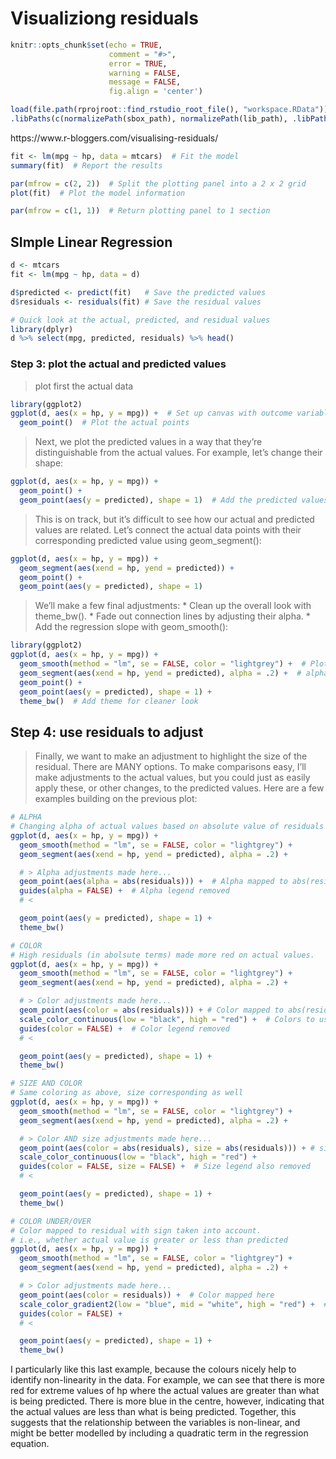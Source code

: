# Visualiziong residuals

```r
knitr::opts_chunk$set(echo = TRUE, 
                      comment = "#>", 
                      error = TRUE, 
                      warning = FALSE, 
                      message = FALSE,
                      fig.align = 'center')
```

```r
load(file.path(rprojroot::find_rstudio_root_file(), "workspace.RData"))
.libPaths(c(normalizePath(sbox_path), normalizePath(lib_path), .libPaths()))
```


https://www.r-bloggers.com/visualising-residuals/

```r
fit <- lm(mpg ~ hp, data = mtcars)  # Fit the model
summary(fit)  # Report the results
```



```r
par(mfrow = c(2, 2))  # Split the plotting panel into a 2 x 2 grid
plot(fit)  # Plot the model information

par(mfrow = c(1, 1))  # Return plotting panel to 1 section
```

## SImple Linear Regression

```r
d <- mtcars
fit <- lm(mpg ~ hp, data = d)
```

```r
d$predicted <- predict(fit)   # Save the predicted values
d$residuals <- residuals(fit) # Save the residual values

# Quick look at the actual, predicted, and residual values
library(dplyr)
d %>% select(mpg, predicted, residuals) %>% head()

```


### Step 3: plot the actual and predicted values

> plot first the actual data

```r
library(ggplot2)
ggplot(d, aes(x = hp, y = mpg)) +  # Set up canvas with outcome variable on y-axis
  geom_point()  # Plot the actual points
```

> Next, we plot the predicted values in a way that they’re distinguishable from the actual values. For example, let’s change their shape:

```r
ggplot(d, aes(x = hp, y = mpg)) +
  geom_point() +
  geom_point(aes(y = predicted), shape = 1)  # Add the predicted values
```

> This is on track, but it’s difficult to see how our actual and predicted values are related. Let’s connect the actual data points with their corresponding predicted value using geom_segment():

```r
ggplot(d, aes(x = hp, y = mpg)) +
  geom_segment(aes(xend = hp, yend = predicted)) +
  geom_point() +
  geom_point(aes(y = predicted), shape = 1)
```

> We’ll make a few final adjustments:
* Clean up the overall look with theme_bw().
* Fade out connection lines by adjusting their alpha.
* Add the regression slope with geom_smooth():

```r

library(ggplot2)
ggplot(d, aes(x = hp, y = mpg)) +
  geom_smooth(method = "lm", se = FALSE, color = "lightgrey") +  # Plot regression slope
  geom_segment(aes(xend = hp, yend = predicted), alpha = .2) +  # alpha to fade lines
  geom_point() +
  geom_point(aes(y = predicted), shape = 1) +
  theme_bw()  # Add theme for cleaner look
```


## Step 4: use residuals to adjust

> Finally, we want to make an adjustment to highlight the size of the residual. There are MANY options. To make comparisons easy, I’ll make adjustments to the actual values, but you could just as easily apply these, or other changes, to the predicted values. Here are a few examples building on the previous plot:

```r


# ALPHA
# Changing alpha of actual values based on absolute value of residuals
ggplot(d, aes(x = hp, y = mpg)) +
  geom_smooth(method = "lm", se = FALSE, color = "lightgrey") +
  geom_segment(aes(xend = hp, yend = predicted), alpha = .2) +

  # > Alpha adjustments made here...
  geom_point(aes(alpha = abs(residuals))) +  # Alpha mapped to abs(residuals)
  guides(alpha = FALSE) +  # Alpha legend removed
  # <

  geom_point(aes(y = predicted), shape = 1) +
  theme_bw()
```


```r
# COLOR
# High residuals (in abolsute terms) made more red on actual values.
ggplot(d, aes(x = hp, y = mpg)) +
  geom_smooth(method = "lm", se = FALSE, color = "lightgrey") +
  geom_segment(aes(xend = hp, yend = predicted), alpha = .2) +

  # > Color adjustments made here...
  geom_point(aes(color = abs(residuals))) + # Color mapped to abs(residuals)
  scale_color_continuous(low = "black", high = "red") +  # Colors to use here
  guides(color = FALSE) +  # Color legend removed
  # <

  geom_point(aes(y = predicted), shape = 1) +
  theme_bw()

```


```r
# SIZE AND COLOR
# Same coloring as above, size corresponding as well
ggplot(d, aes(x = hp, y = mpg)) +
  geom_smooth(method = "lm", se = FALSE, color = "lightgrey") +
  geom_segment(aes(xend = hp, yend = predicted), alpha = .2) +

  # > Color AND size adjustments made here...
  geom_point(aes(color = abs(residuals), size = abs(residuals))) + # size also mapped
  scale_color_continuous(low = "black", high = "red") +
  guides(color = FALSE, size = FALSE) +  # Size legend also removed
  # <

  geom_point(aes(y = predicted), shape = 1) +
  theme_bw()
```



```r
# COLOR UNDER/OVER
# Color mapped to residual with sign taken into account.
# i.e., whether actual value is greater or less than predicted
ggplot(d, aes(x = hp, y = mpg)) +
  geom_smooth(method = "lm", se = FALSE, color = "lightgrey") +
  geom_segment(aes(xend = hp, yend = predicted), alpha = .2) +

  # > Color adjustments made here...
  geom_point(aes(color = residuals)) +  # Color mapped here
  scale_color_gradient2(low = "blue", mid = "white", high = "red") +  # Colors to use here
  guides(color = FALSE) +
  # <

  geom_point(aes(y = predicted), shape = 1) +
  theme_bw()
```

I particularly like this last example, because the colours nicely help to identify non-linearity in the data. For example, we can see that there is more red for extreme values of hp where the actual values are greater than what is being predicted. There is more blue in the centre, however, indicating that the actual values are less than what is being predicted. Together, this suggests that the relationship between the variables is non-linear, and might be better modelled by including a quadratic term in the regression equation.
